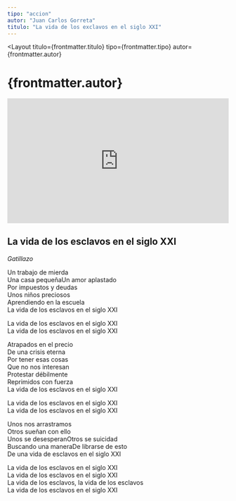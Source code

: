 ```yaml
---
tipo: "accion"
autor: "Juan Carlos Gorreta"
titulo: "La vida de los exclavos en el siglo XXI"
---
```



<Layout
  titulo={frontmatter.titulo}
  tipo={frontmatter.tipo}
  autor={frontmatter.autor}
>

<Prose>
  <h1>{frontmatter.autor}</h1>
</Prose>

<div class="w-full">
  <div style="position:relative;padding-top:56.25%;">
    <iframe
      src="https://iframe.mediadelivery.net/embed/201842/a91e35af-1322-4e13-b0fd-ad5019c8402a?autoplay=false&loop=false&muted=false&preload=true&responsive=true"
      loading="lazy"
      style="border:0;position:absolute;top:0;height:100%;width:100%;"
      allow="accelerometer;gyroscope;autoplay;encrypted-media;picture-in-picture;"
      allowfullscreen="true"
    ></iframe>
  </div>
</div>

<Prose>
<ImageCaption
  mobileImgUrl={imageCartelMobile}
  desktopImgUrl={imageCartelDesktop}
  caption="Pie de foto"
  alt="alt"
  clase="mt-20"
/>

## La vida de los esclavos en el siglo XXI

_Gatillazo_

Un trabajo de mierda\
Una casa pequeñaUn amor aplastado\
Por impuestos y deudas\
Unos niños preciosos\
Aprendiendo en la escuela\
La vida de los esclavos en el siglo XXI

La vida de los esclavos en el siglo XXI\
La vida de los esclavos en el siglo XXI

Atrapados en el precio\
De una crisis eterna\
Por tener esas cosas\
Que no nos interesan\
Protestar débilmente\
Reprimidos con fuerza\
La vida de los esclavos en el siglo XXI

La vida de los esclavos en el siglo XXI\
La vida de los esclavos en el siglo XXI

Unos nos arrastramos\
Otros sueñan con ello\
Unos se desesperanOtros se suicidad\
Buscando una maneraDe librarse de esto\
De una vida de esclavos en el siglo XXI

La vida de los esclavos en el siglo XXI\
La vida de los esclavos en el siglo XXI\
La vida de los esclavos, la vida de los esclavos\
La vida de los esclavos en el siglo XXI

</Prose>
</Layout>
